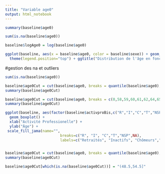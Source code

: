 ```yaml
---
title: "Variable age0"
output: html_notebook
---
```


```r
summary(baseline$age0)
```
```r
sum(is.na(baseline$age0))
```


```r
baseline$logAge0 = log(baseline$age0)
```

```r
ggplot(baseline, aes(x = baseline$age0, color = baseline$sexe)) + geom_histogram(fill="black", position="dodge")+
  theme(legend.position="top") + ggtitle("Distribution de l'âge en fonction du sexe dans la cohorte epp3 \n n = 10157")
```





#gestion des na et outliers

```r
sum(is.na(baseline$age0))
```

```r
baseline$age0Cut = cut(baseline$age0, breaks = quantile(baseline$age0), right = T)
summary(baseline$age0Cut)
```



```r
baseline$age0Cut = cut(baseline$age0, breaks = c(0,58,59,60,61,62,64,65,70,75,90), right = FALSE)
summary(baseline$age0Cut)
```

```r
ggplot(baseline, aes(factor(baseline$activproBis,c("R","I","C","T","NSP",NA)), baseline$age0, fill = baseline$activproBis))+ 
  geom_boxplot() +
  xlab("Activité Professionelle") +
  ylab("Âge") +
 scale_fill_jama(name="",
                         breaks=c("R", "I", "C","T","NSP",NA),
                         labels=c("Retraités", "Inactifs", "Chômeurs","Travailleurs","Ne Sais Pas","NA"))



```
```r
baseline$age0Cut = cut(baseline$age0, breaks = quantile(baseline$age0), right = T)
summary(baseline$age0Cut)
```
```r
baseline$age0Cut[which(is.na(baseline$age0Cut))] = "(48.5,54.5]"
```

